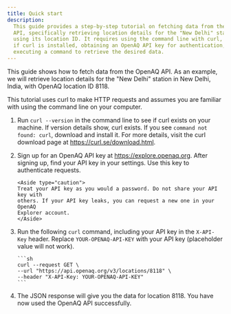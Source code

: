 ```yaml
---
title: Quick start
description:
  This guide provides a step-by-step tutorial on fetching data from the OpenAQ
  API, specifically retrieving location details for the "New Delhi" station
  using its location ID. It requires using the command line with curl, checking
  if curl is installed, obtaining an OpenAQ API key for authentication, and
  executing a command to retrieve the desired data.
---
```



This guide shows how to fetch data from the OpenAQ API. As an example, we will
retrieve location details for the "New Delhi" station in New Delhi, India, with
OpenAQ location ID 8118.

This tutorial uses curl to make HTTP requests and assumes you are familiar with
using the command line on your computer.

<Steps>

1.  Run `curl --version` in the command line to see if curl exists on your
    machine. If version details show, curl exists. If you see
    `command not found: curl`, download and install it. For more details, visit
    the curl download page at https://curl.se/download.html.

2.  Sign up for an OpenAQ API key at https://explore.openaq.org. After signing
    up, find your API key in your settings. Use this key to authenticate
    requests.

        <Aside type="caution">
        Treat your API key as you would a password. Do not share your API key with
        others. If your API key leaks, you can request a new one in your OpenAQ
        Explorer account.
        </Aside>

3.  Run the following `curl` command, including your API key in the `X-API-Key`
    header. Replace `YOUR-OPENAQ-API-KEY` with your API key (placeholder value
    will not work).

        ```sh
        curl --request GET \
        --url "https://api.openaq.org/v3/locations/8118" \
        --header "X-API-Key: YOUR-OPENAQ-API-KEY"
        ```

4.  The JSON response will give you the data for location 8118. You have now
    used the OpenAQ API successfully.

</Steps>
